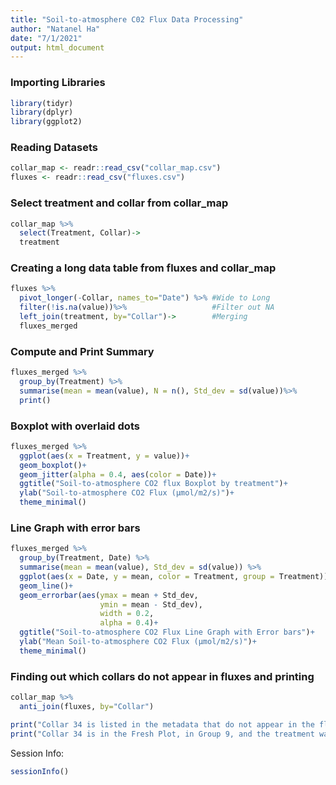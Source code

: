 ```yaml
---
title: "Soil-to-atmosphere C02 Flux Data Processing"
author: "Natanel Ha"
date: "7/1/2021"
output: html_document
---
```


### Importing Libraries
```r
library(tidyr)
library(dplyr)
library(ggplot2)
```

### Reading Datasets
```r
collar_map <- readr::read_csv("collar_map.csv")
fluxes <- readr::read_csv("fluxes.csv")
```

### Select treatment and collar from collar_map 
```r
collar_map %>%
  select(Treatment, Collar)->
  treatment 
```

### Creating a long data table from fluxes and collar_map
```r
fluxes %>%
  pivot_longer(-Collar, names_to="Date") %>% #Wide to Long
  filter(!is.na(value))%>%                   #Filter out NA
  left_join(treatment, by="Collar")->        #Merging 
  fluxes_merged
```

### Compute and Print Summary
```r
fluxes_merged %>%
  group_by(Treatment) %>%
  summarise(mean = mean(value), N = n(), Std_dev = sd(value))%>% 
  print()
```

### Boxplot with overlaid dots
```r
fluxes_merged %>%
  ggplot(aes(x = Treatment, y = value))+
  geom_boxplot()+
  geom_jitter(alpha = 0.4, aes(color = Date))+
  ggtitle("Soil-to-atmosphere CO2 flux Boxplot by treatment")+
  ylab("Soil-to-atmosphere CO2 Flux (µmol/m2/s)")+
  theme_minimal()
```

### Line Graph with error bars
```r
fluxes_merged %>%
  group_by(Treatment, Date) %>%
  summarise(mean = mean(value), Std_dev = sd(value)) %>%
  ggplot(aes(x = Date, y = mean, color = Treatment, group = Treatment))+
  geom_line()+ 
  geom_errorbar(aes(ymax = mean + Std_dev, 
                    ymin = mean - Std_dev), 
                    width = 0.2, 
                    alpha = 0.4)+
  ggtitle("Soil-to-atmosphere CO2 Flux Line Graph with Error bars")+
  ylab("Mean Soil-to-atmosphere CO2 Flux (µmol/m2/s)")+
  theme_minimal()
```


### Finding out which collars do not appear in fluxes and printing 
```r
collar_map %>%
  anti_join(fluxes, by="Collar")
```

```r
print("Collar 34 is listed in the metadata that do not appear in the fluxes data file.")
print("Collar 34 is in the Fresh Plot, in Group 9, and the treatment was Disturbance")  
```   

Session Info: 
```r
sessionInfo()
```
